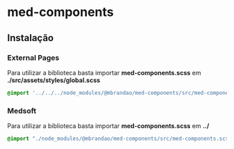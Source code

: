 
<Meta title="General/Instalação" />

# med-components

## Instalação

### External Pages

Para utilizar a biblioteca basta importar **med-components.scss** em **./src/assets/styles/global.scss**

``` scss
@import '../../../node_modules/@mbrandao/med-components/src/med-components.scss';
```

### Medsoft

Para utilizar a biblioteca basta importar **med-components.scss** em **../**

``` scss
@import "./node_modules/@mbrandao/med-components/src/med-components.scss";
```
